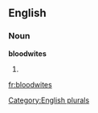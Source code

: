 
==English==

===Noun===
'''bloodwites'''

# {{plural of|[[bloodwite]]}}

[[Category:English plurals]]

[[fr:bloodwites]]